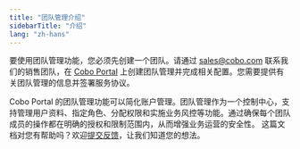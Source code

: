 ```yaml
---
title: "团队管理介绍"
sidebarTitle: "介绍"
lang: "zh-hans"
---
```


<Note>要使用团队管理功能，您必须先创建一个团队。请通过 [sales@cobo.com](mailto:sales@cobo.com) 联系我们的销售团队，在 [Cobo Portal](https://portal.cobo.com/login) 上创建团队管理并完成相关配置。您需要提供有关团队管理的信息并签署服务协议。</Note>

Cobo Portal 的团队管理功能可以简化账户管理。团队管理作为一个控制中心，支持管理用户资料、指定角色、分配权限和实施业务风控等功能。通过确保每个团队成员的操作都在明确的授权和限制范围内，从而增强业务运营的安全性。
<Tip>这篇文档对您有帮助吗？欢迎[提交反馈](https://forms.zohopublic.com/cobo/form/DocumentFeedbackForm/formperma/QvLOhxJv1_JMsJ-1dleZ8Itb_7rzN-LtgvsDdxosoVI?referrername=manuals)，让我们知道您的想法。</Tip>